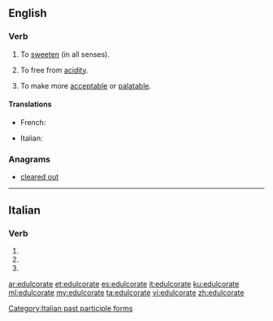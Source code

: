 ==English==

===Verb===
{{en-verb|edulcorat}}

# {{label|en|rare}} To [[sweeten]] (in all senses).
# {{label|en|rare}} To free from [[acidity]].
# {{label|en|rare}} To make more [[acceptable]] or [[palatable]].

====Translations====
{{trans-top|to sweeten}}
* French: {{t+|fr|édulcorer}}
{{trans-mid}}
* Italian: {{t+|it|edulcorare}}
{{trans-bottom}}

{{trans-top|to free from acidity}}
{{trans-mid}}
{{trans-bottom}}

===Anagrams===
* [[cleared out#English|cleared out]]

----

==Italian==

===Verb===
{{head|it|verb form}}

# {{inflection of|edulcorare||2|p|pres|indc|lang=it}}
# {{inflection of|edulcorare||2|p|impr|lang=it}}
# {{feminine plural of|edulcorato|lang=it}}

[[Category:Italian past participle forms]]

[[ar:edulcorate]]
[[et:edulcorate]]
[[es:edulcorate]]
[[it:edulcorate]]
[[ku:edulcorate]]
[[ml:edulcorate]]
[[my:edulcorate]]
[[ta:edulcorate]]
[[vi:edulcorate]]
[[zh:edulcorate]]